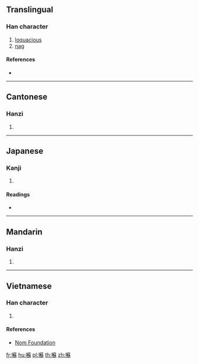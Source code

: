 {{character info/new}}
{{also|蘇|苏}}
==Translingual==

===Han character===
{{Han char|rn=30|rad=口|as=20|sn=23|four=64094|canj=RTND|ids=⿰口蘇}}

# [[loquacious]]
# [[nag]]

====References====
* {{Han ref|kx=0215.271|dkj=04652|hdz=10707.090|uh=56CC|ud=22220|bh=C5C8|bd=50632}}

----

==Cantonese==

===Hanzi===
{{yue-hanzi|jyut=[[sou1]]|y=sou1}}

# {{defn|lang=yue|sort=口20}}

----

==Japanese==

===Kanji===
{{ja-kanji|grade=|rs=口20}}

# {{defn|lang=ja|sort=口20}}

====Readings====
* {{ja-readings|on=[[そ]] (so)|kun=[[よくしゃべる]] (yokushaberu)}}

----

==Mandarin==

===Hanzi===
{{cmn-hanzi|pin=[[sū]] ([[su1]])|wg=su<sup>1</sup>}}

# {{defn|lang=cmn|sort=口20}}

----

==Vietnamese==

===Han character===
{{vi-hantu|[[tô]]|rs=口20}}

# {{defn|lang=vi|sort=口20}}

====References====
* [http://nomfoundation.org/common/nom_details.php?codepoint=56cc Nom Foundation]

[[fr:囌]]
[[hu:囌]]
[[pl:囌]]
[[th:囌]]
[[zh:囌]]